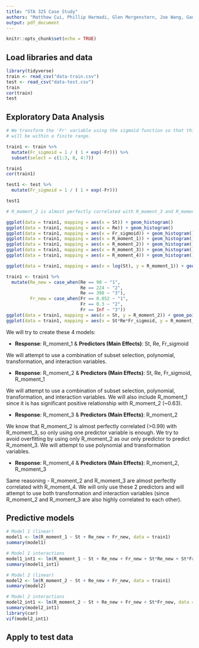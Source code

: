 ```yaml
---
title: "STA 325 Case Study"
authors: "Matthew Cui, Phillip Harmadi, Glen Morgenstern, Joe Wang, Gaurav Sirdeshmukh, Gautam Sirdeshmukh"
output: pdf_document
---
```


```r
knitr::opts_chunk$set(echo = TRUE)
```

## Load libraries and data
```r
library(tidyverse)
train <- read_csv("data-train.csv")
test <- read_csv("data-test.csv")
train
cor(train)
test
```

## Exploratory Data Analysis

```r
# We transform the 'Fr' variable using the sigmoid function so that this variable 
# will be within a finite range.

train1 <- train %>%
  mutate(Fr_sigmoid = 1 / ( 1 + exp(-Fr))) %>%
  subset(select = c(1:3, 8, 4:7))

train1
cor(train1)

test1 <- test %>%
  mutate(Fr_sigmoid = 1 / ( 1 + exp(-Fr))) 

test1

# R_moment_2 is almost perfectly correlated with R_moment_3 and R_moment 4.
```

```r
ggplot(data = train1, mapping = aes(x = St)) + geom_histogram()
ggplot(data = train1, mapping = aes(x = Re)) + geom_histogram()
ggplot(data = train1, mapping = aes(x = Fr_sigmoid)) + geom_histogram()
ggplot(data = train1, mapping = aes(x = R_moment_1)) + geom_histogram()
ggplot(data = train1, mapping = aes(x = R_moment_2)) + geom_histogram()
ggplot(data = train1, mapping = aes(x = R_moment_3)) + geom_histogram()
ggplot(data = train1, mapping = aes(x = R_moment_4)) + geom_histogram()

ggplot(data = train1, mapping = aes(x = log(St), y = R_moment_1)) + geom_point()

train1 <- train1 %>%
  mutate(Re_new = case_when(Re == 90 ~ "1",
                            Re == 224 ~ "2",
                            Re == 398 ~ "3"),
         Fr_new = case_when(Fr == 0.052 ~ "1",
                            Fr == 0.3 ~ "2",
                            Fr == Inf ~ "3"))
ggplot(data = train1, mapping = aes(x = St, y = R_moment_2)) + geom_point()
ggplot(data = train1, mapping = aes(x = St*Re*Fr_sigmoid, y = R_moment_2)) + geom_point()
```

We will try to create these 4 models:

- **Response**: R_moment_1 & **Predictors (Main Effects)**: St, Re, Fr_sigmoid

We will attempt to use a combination of subset selection, polynomial, 
transformation, and interaction variables.

- **Response**: R_moment_2 & **Predictors (Main Effects)**: St, Re, Fr_sigmoid, R_moment_1

We will attempt to use a combination of subset selection, polynomial, 
transformation, and interaction variables. We will also include R_moment_1 since
it is has significant positive relationship with R_moment_2 (~0.63).

- **Response**: R_moment_3 & **Predictors (Main Effects)**: R_moment_2

We know that R_moment_2 is almost perfectly correlated (>0.99) with R_moment_3, 
so only using one predictor variable is enough. We try to avoid overfitting by
using only R_moment_2 as our only predictor to predict R_moment_3. We will
attempt to use polynomial and transformation variables.

- **Response**: R_moment_4 & **Predictors (Main Effects)**: R_moment_2, R_moment_3

Same reasoning - R_moment_2 and R_moment_3 are almost perfectly correlated
with R_moment_4. We will only use these 2 predictors and will attempt to use
both transformation and interaction variables (since R_moment_2 and R_moment_3
are also highly correlated to each other).

## Predictive models

```r
# Model 1 (linear)
model1 <- lm(R_moment_1 ~ St + Re_new + Fr_new, data = train1)
summary(model1)

# Model 1 interactions
model1_int1 <- lm(R_moment_1 ~ St + Re_new + Fr_new + St*Re_new + St*Fr_new + Re_new*Fr_new, data = train1)
summary(model1_int1)

# Model 2 (linear)
model2 <- lm(R_moment_2 ~ St + Re_new + Fr_new, data = train1)
summary(model2)

# Model 2 interactions
model2_int1 <- lm(R_moment_2 ~ St + Re_new + Fr_new + St*Fr_new, data = train1)
summary(model2_int1)
library(car)
vif(model2_int1)
```

## Apply to test data

```r

```

